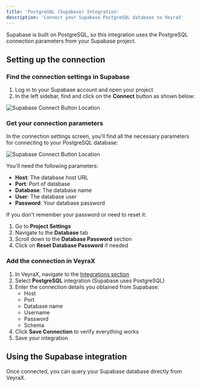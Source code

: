 ```yaml
---
title: 'PostgreSQL (Supabase) Integration'
description: 'Connect your Supabase PostgreSQL database to VeyraX'
---
```


Supabase is built on PostgreSQL, so this integration uses the PostgreSQL connection parameters from your Supabase project.

## Setting up the connection

### Find the connection settings in Supabase

1. Log in to your Supabase account and open your project
2. In the left sidebar, find and click on the **Connect** button as shown below:

![Supabase Connect Button Location](/images/supabase/supabase_1.png)

### Get your connection parameters

In the connection settings screen, you'll find all the necessary parameters for connecting to your PostgreSQL database:

![Supabase Connect Button Location](/images/supabase/supabase_2.png)

You'll need the following parameters:
- **Host**: The database host URL
- **Port**: Port of database
- **Database**: The database name
- **User**: The database user
- **Password**: Your database password

If you don't remember your password or need to reset it:

1. Go to **Project Settings**
2. Navigate to the **Database** tab
3. Scroll down to the **Database Password** section
4. Click on **Reset Database Password** if needed

### Add the connection in VeyraX

1. In VeyraX, navigate to the [Integrations section](https://www.veyrax.com/integrations)
2. Select **PostgreSQL** integration (Supabase uses PostgreSQL)
3. Enter the connection details you obtained from Supabase:
   - Host
   - Port
   - Database name
   - Username
   - Password
   - Schema
4. Click **Save Connection** to verify everything works
5. Save your integration

## Using the Supabase integration

Once connected, you can query your Supabase database directly from VeyraX.
